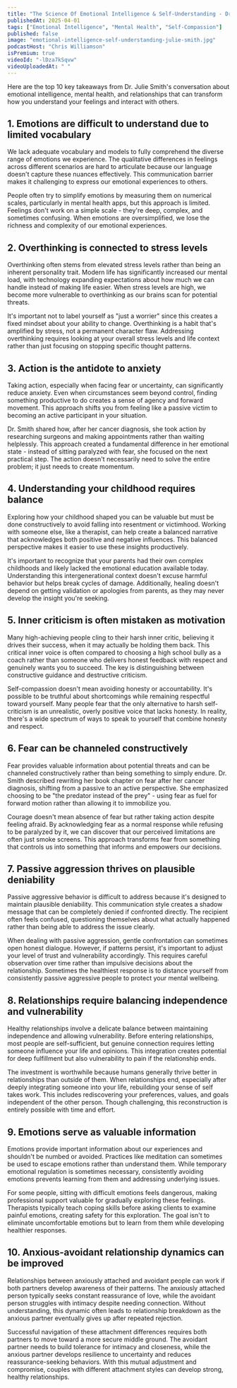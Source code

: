 ```yaml
---
title: "The Science Of Emotional Intelligence & Self-Understanding - Dr Julie Smith"
publishedAt: 2025-04-01
tags: ["Emotional Intelligence", "Mental Health", "Self-Compassion"]
published: false
image: "emotional-intelligence-self-understanding-julie-smith.jpg"
podcastHost: "Chris Williamson"
isPremium: true
videoId: "-lDza7kSqvw"
videoUploadedAt: " "
---
```



<PodcastSummaryPageLayout frontmatter={frontmatter}>

Here are the top 10 key takeaways from Dr. Julie Smith's conversation about emotional intelligence, mental health, and relationships that can transform how you understand your feelings and interact with others.

## 1. Emotions are difficult to understand due to limited vocabulary

We lack adequate vocabulary and models to fully comprehend the diverse range of emotions we experience. The qualitative differences in feelings across different scenarios are hard to articulate because our language doesn't capture these nuances effectively. This communication barrier makes it challenging to express our emotional experiences to others.

People often try to simplify emotions by measuring them on numerical scales, particularly in mental health apps, but this approach is limited. Feelings don't work on a simple scale - they're deep, complex, and sometimes confusing. When emotions are oversimplified, we lose the richness and complexity of our emotional experiences.

## 2. Overthinking is connected to stress levels

Overthinking often stems from elevated stress levels rather than being an inherent personality trait. Modern life has significantly increased our mental load, with technology expanding expectations about how much we can handle instead of making life easier. When stress levels are high, we become more vulnerable to overthinking as our brains scan for potential threats.

It's important not to label yourself as "just a worrier" since this creates a fixed mindset about your ability to change. Overthinking is a habit that's amplified by stress, not a permanent character flaw. Addressing overthinking requires looking at your overall stress levels and life context rather than just focusing on stopping specific thought patterns.

## 3. Action is the antidote to anxiety

Taking action, especially when facing fear or uncertainty, can significantly reduce anxiety. Even when circumstances seem beyond control, finding something productive to do creates a sense of agency and forward movement. This approach shifts you from feeling like a passive victim to becoming an active participant in your situation.

Dr. Smith shared how, after her cancer diagnosis, she took action by researching surgeons and making appointments rather than waiting helplessly. This approach created a fundamental difference in her emotional state - instead of sitting paralyzed with fear, she focused on the next practical step. The action doesn't necessarily need to solve the entire problem; it just needs to create momentum.

## 4. Understanding your childhood requires balance

Exploring how your childhood shaped you can be valuable but must be done constructively to avoid falling into resentment or victimhood. Working with someone else, like a therapist, can help create a balanced narrative that acknowledges both positive and negative influences. This balanced perspective makes it easier to use these insights productively.

It's important to recognize that your parents had their own complex childhoods and likely lacked the emotional education available today. Understanding this intergenerational context doesn't excuse harmful behavior but helps break cycles of damage. Additionally, healing doesn't depend on getting validation or apologies from parents, as they may never develop the insight you're seeking.

## 5. Inner criticism is often mistaken as motivation

Many high-achieving people cling to their harsh inner critic, believing it drives their success, when it may actually be holding them back. This critical inner voice is often compared to choosing a high school bully as a coach rather than someone who delivers honest feedback with respect and genuinely wants you to succeed. The key is distinguishing between constructive guidance and destructive criticism.

Self-compassion doesn't mean avoiding honesty or accountability. It's possible to be truthful about shortcomings while remaining respectful toward yourself. Many people fear that the only alternative to harsh self-criticism is an unrealistic, overly positive voice that lacks honesty. In reality, there's a wide spectrum of ways to speak to yourself that combine honesty and respect.

## 6. Fear can be channeled constructively

Fear provides valuable information about potential threats and can be channeled constructively rather than being something to simply endure. Dr. Smith described rewriting her book chapter on fear after her cancer diagnosis, shifting from a passive to an active perspective. She emphasized choosing to be "the predator instead of the prey" - using fear as fuel for forward motion rather than allowing it to immobilize you.

Courage doesn't mean absence of fear but rather taking action despite feeling afraid. By acknowledging fear as a normal response while refusing to be paralyzed by it, we can discover that our perceived limitations are often just smoke screens. This approach transforms fear from something that controls us into something that informs and empowers our decisions.

## 7. Passive aggression thrives on plausible deniability

Passive aggressive behavior is difficult to address because it's designed to maintain plausible deniability. This communication style creates a shadow message that can be completely denied if confronted directly. The recipient often feels confused, questioning themselves about what actually happened rather than being able to address the issue clearly.

When dealing with passive aggression, gentle confrontation can sometimes open honest dialogue. However, if patterns persist, it's important to adjust your level of trust and vulnerability accordingly. This requires careful observation over time rather than impulsive decisions about the relationship. Sometimes the healthiest response is to distance yourself from consistently passive aggressive people to protect your mental wellbeing.

## 8. Relationships require balancing independence and vulnerability

Healthy relationships involve a delicate balance between maintaining independence and allowing vulnerability. Before entering relationships, most people are self-sufficient, but genuine connection requires letting someone influence your life and opinions. This integration creates potential for deep fulfillment but also vulnerability to pain if the relationship ends.

The investment is worthwhile because humans generally thrive better in relationships than outside of them. When relationships end, especially after deeply integrating someone into your life, rebuilding your sense of self takes work. This includes rediscovering your preferences, values, and goals independent of the other person. Though challenging, this reconstruction is entirely possible with time and effort.

## 9. Emotions serve as valuable information

Emotions provide important information about our experiences and shouldn't be numbed or avoided. Practices like meditation can sometimes be used to escape emotions rather than understand them. While temporary emotional regulation is sometimes necessary, consistently avoiding emotions prevents learning from them and addressing underlying issues.

For some people, sitting with difficult emotions feels dangerous, making professional support valuable for gradually exploring these feelings. Therapists typically teach coping skills before asking clients to examine painful emotions, creating safety for this exploration. The goal isn't to eliminate uncomfortable emotions but to learn from them while developing healthier responses.

## 10. Anxious-avoidant relationship dynamics can be improved

Relationships between anxiously attached and avoidant people can work if both partners develop awareness of their patterns. The anxiously attached person typically seeks constant reassurance of love, while the avoidant person struggles with intimacy despite needing connection. Without understanding, this dynamic often leads to relationship breakdown as the anxious partner eventually gives up after repeated rejection.

Successful navigation of these attachment differences requires both partners to move toward a more secure middle ground. The avoidant partner needs to build tolerance for intimacy and closeness, while the anxious partner develops resilience to uncertainty and reduces reassurance-seeking behaviors. With this mutual adjustment and compromise, couples with different attachment styles can develop strong, healthy relationships.

</PodcastSummaryPageLayout>
